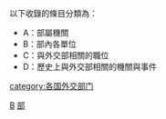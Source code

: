 {{Catmore|中華民國外交部}}

以下收錄的條目分類為：
* A：部屬機關
* B：部內各單位
* C：與外交部相關的職位
* D：歷史上與外交部相關的機關與事件

[[Category:中華民國中央行政機關|B]]
[[Category:中華民國外交|部]]
[[category:各国外交部门|category:各国外交部门]]